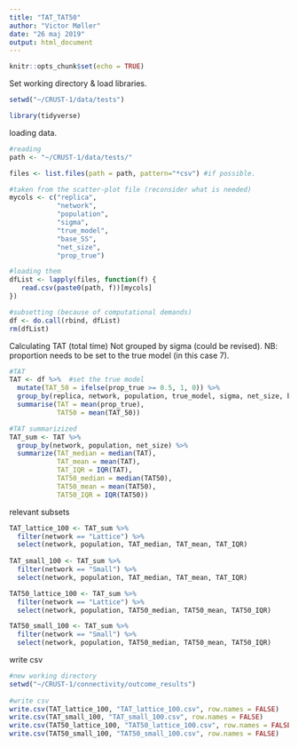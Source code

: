 ```yaml
---
title: "TAT_TAT50"
author: "Victor Møller"
date: "26 maj 2019"
output: html_document
---
```



```r
knitr::opts_chunk$set(echo = TRUE)
```

Set working directory & load libraries. 

```r

setwd("~/CRUST-1/data/tests")

library(tidyverse)

```

loading data. 

```r

#reading 
path <- "~/CRUST-1/data/tests/"

files <- list.files(path = path, pattern="*csv") #if possible. 

#taken from the scatter-plot file (reconsider what is needed)
mycols <- c("replica", 
            "network", 
            "population", 
            "sigma",
            "true_model",
            "base_SS",
            "net_size",
            "prop_true")

#loading them 
dfList <- lapply(files, function(f) {  
   read.csv(paste0(path, f))[mycols]
})

#subsetting (because of computational demands)
df <- do.call(rbind, dfList) 
rm(dfList)
```

Calculating TAT (total time)
Not grouped by sigma (could be revised).
NB: proportion needs to be set to the true model (in this case 7). 

```r

#TAT
TAT <- df %>%  #set the true model
  mutate(TAT_50 = ifelse(prop_true >= 0.5, 1, 0)) %>%
  group_by(replica, network, population, true_model, sigma, net_size, base_SS) %>% 
  summarise(TAT = mean(prop_true),
            TAT50 = mean(TAT_50)) 

#TAT summarizized
TAT_sum <- TAT %>%
  group_by(network, population, net_size) %>%
  summarize(TAT_median = median(TAT),
            TAT_mean = mean(TAT),
            TAT_IQR = IQR(TAT),
            TAT50_median = median(TAT50),
            TAT50_mean = mean(TAT50),
            TAT50_IQR = IQR(TAT50))

```

relevant subsets 

```r
TAT_lattice_100 <- TAT_sum %>%
  filter(network == "Lattice") %>%
  select(network, population, TAT_median, TAT_mean, TAT_IQR)
  
TAT_small_100 <- TAT_sum %>%
  filter(network == "Small") %>%
  select(network, population, TAT_median, TAT_mean, TAT_IQR)

TAT50_lattice_100 <- TAT_sum %>%
  filter(network == "Lattice") %>%
  select(network, population, TAT50_median, TAT50_mean, TAT50_IQR)

TAT50_small_100 <- TAT_sum %>%
  filter(network == "Small") %>%
  select(network, population, TAT50_median, TAT50_mean, TAT50_IQR)

```


write csv 

```r
#new working directory 
setwd("~/CRUST-1/connectivity/outcome_results")
      
#write csv
write.csv(TAT_lattice_100, "TAT_lattice_100.csv", row.names = FALSE)
write.csv(TAT_small_100, "TAT_small_100.csv", row.names = FALSE)
write.csv(TAT50_lattice_100, "TAT50_lattice_100.csv", row.names = FALSE)
write.csv(TAT50_small_100, "TAT50_small_100.csv", row.names = FALSE)

```

